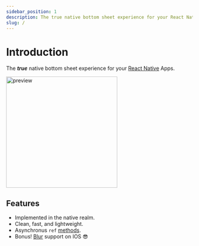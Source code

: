 ```yaml
---
sidebar_position: 1
description: The true native bottom sheet experience for your React Native Apps.
slug: /
---
```



# Introduction

The **_true_** native bottom sheet experience for your [React Native](https://reactnative.dev) Apps.

<img alt="preview" src={preview} width="300"/>

## Features

- Implemented in the native realm.
- Clean, fast, and lightweight.
- Asynchronus `ref` [methods](/reference/methods).
- Bonus! [Blur](/reference/props#blurtint) support on IOS 😎
